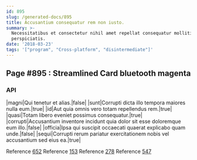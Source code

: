 ```yaml
---
id: 895
slug: /generated-docs/895
title: Accusantium consequatur rem non iusto.
summary: >-
  Necessitatibus et consectetur nihil amet repellat consequatur mollitia
  perspiciatis.
date: '2018-03-23'
tags: '["program", "Cross-platform", "disintermediate"]'
---
```

## Page #895 : Streamlined Card bluetooth magenta
<Partial />

### API

|magni|Qui tenetur et alias.|false|
|sunt|Corrupti dicta illo tempora maiores nulla eum.|true|
|id|Aut quia omnis vero totam repellendus rem.|true|
|quasi|Totam libero eveniet possimus consequatur.|true|
|corrupti|Accusantium inventore incidunt quia dolor sit esse doloremque eum illo.|false|
|officia|Ipsa qui suscipit occaecati quaerat explicabo quam unde.|false|
|sequi|Corrupti rerum pariatur exercitationem nobis vel accusantium sed eius ea.|true|

Reference [652](/generated-docs/652)
Reference [153](/generated-docs/153)
Reference [278](/generated-docs/278)
Reference [547](/generated-docs/547)



